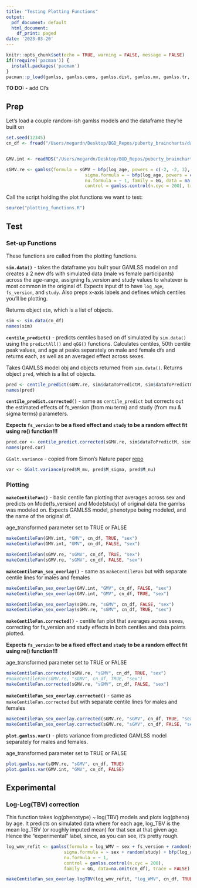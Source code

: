 ```yaml
---
title: "Testing Plotting Functions"
output:
  pdf_document: default
  html_document:
    df_print: paged
date: '2023-03-20'
---
```


```r
knitr::opts_chunk$set(echo = TRUE, warning = FALSE, message = FALSE)
if(!require('pacman')) {
  install.packages('pacman')
}
pacman::p_load(gamlss, gamlss.cens, gamlss.dist, gamlss.mx, gamlss.tr, ggplot2, tidyverse, ggpubr, skimr, gamlss.data, data.table, nlme, plyr, shinySIR, patchwork, ggstatsplot, qqplotr, arrangements, purrr, parallel, rlang)
```


**TO DO:**
- add CI's

## Prep

Let's load a couple random-ish gamlss models and the dataframe they're built on

```r
set.seed(12345)
cn_df <- fread("/Users/megardn/Desktop/BGD_Repos/puberty_braincharts/data/control_filt_og_data.csv", stringsAsFactors = TRUE, na.strings = "")


GMV.int <- readRDS("/Users/megardn/Desktop/BGD_Repos/puberty_braincharts/test/GMV_int.rds")

sGMV.re <- gamlss(formula = sGMV ~ bfp(log_age, powers = c(-2, -2, 3), shift = 0, scale = 1) + sex + fs_version + re(random = ~ 1|study) + sex:bfp(log_age, powers = c(1, 2, 2), shift = 0, scale = 1),
                              sigma.formula = ~ bfp(log_age, powers = c(-2, -2), shift = 0, scale = 1) + sex + re(random = ~ 1|study),
                              nu.formula = ~ 1, family = GG, data = na.omit(cn_df),
                              control = gamlss.control(n.cyc = 200), trace = FALSE)
```

Call the script holding the plot functions we want to test:

```r
source("plotting_functions.R")
```

## Test

### Set-up Functions

These functions are called from the plotting functions.

**`sim.data()`** - takes the dataframe you built your GAMLSS model on and creates a 2 new dfs with simulated data (male vs female participants) across the age-range, assigning fs_version and study values to whatever is most common in the original df. Expects input df to have `log_age`, `fs_version`, and `study`. Also preps x-axis labels and defines which centiles you'll be plotting.

Returns object `sim`, which is a list of objects.

```r
sim <- sim.data(cn_df)
names(sim)
```

**`centile_predict()`** - predicts centiles based on df simulated by `sim.data()` using the `predictAll()` and `qGG()` functions. Calculates centiles, 50th centile peak values, and age at peaks separately on male and female dfs and returns each, as well as an averaged effect across sexes. 

Takes GAMLSS model obj and objects returned from `sim.data()`.
Returns object `pred`, which is a list of objects.

```r
pred <- centile_predict(sGMV.re, sim$dataToPredictM, sim$dataToPredictF, sim$ageRange, sim$desiredCentiles)
names(pred)
```

**`centile_predict.corrected()`** - same as `centile_predict` but corrects out the estimated effects of fs_version (from mu term) and study (from mu & sigma terms) parameters.

**Expects `fs_version` to be a fixed effect and `study` to be a random effect fit using re() function!!!**

```r
pred.cor <- centile_predict.corrected(sGMV.re, sim$dataToPredictM, sim$dataToPredictF, sim$ageRange, sim$desiredCentiles)
names(pred.cor)
```

`GGalt.variance` - copied from Simon's Nature paper [repo](https://github.com/BGDlab/brain-charts/blob/7032de9b58687a5cd2d5c6b38522fa645c6297dc/102.gamlss-recode.r)

```r
var <- GGalt.variance(pred$M_mu, pred$M_sigma, pred$M_nu)
```

### Plotting

**`makeCentileFan()`** - basic centile fan plotting that averages across sex and predicts on Mode(fs_version) and Mode(study) of original data the gamlss was modeled on. Expects GAMLSS model, phenotype being modeled, and the name of the original df.

age_transformed parameter set to TRUE or FALSE

```r
makeCentileFan(GMV.int, "GMV", cn_df, TRUE, "sex")
makeCentileFan(GMV.int, "GMV", cn_df, FALSE, "sex")

makeCentileFan(sGMV.re, "sGMV", cn_df, TRUE, "sex")
makeCentileFan(sGMV.re, "sGMV", cn_df, FALSE, "sex")
```

**`makeCentileFan_sex_overlay()`** - same as `makeCentileFan` but with separate centile lines for males and females

```r
makeCentileFan_sex_overlay(GMV.int, "GMV", cn_df, FALSE, "sex")
makeCentileFan_sex_overlay(GMV.int, "GMV", cn_df, TRUE, "sex")

makeCentileFan_sex_overlay(sGMV.re, "sGMV", cn_df, FALSE, "sex")
makeCentileFan_sex_overlay(sGMV.re, "sGMV", cn_df, TRUE, "sex")
```

**`makeCentileFan.corrected()`** - centile fan plot that averages across sexes, correcting for fs_version and study effects in both centiles and data points plotted. 

**Expects `fs_version` to be a fixed effect and `study` to be a random effect fit using re() function!!!**

age_transformed parameter set to TRUE or FALSE

```r
makeCentileFan.corrected(sGMV.re, "sGMV", cn_df, TRUE, "sex")
#makeCentileFan(sGMV.re, "sGMV", cn_df, TRUE, "sex")
makeCentileFan.corrected(sGMV.re, "sGMV", cn_df, FALSE, "sex")
```

**`makeCentileFan_sex_overlay.corrected()`** - same as `makeCentileFan.corrected` but with separate centile lines for males and females

```r
makeCentileFan_sex_overlay.corrected(sGMV.re, "sGMV", cn_df, TRUE, "sex")
makeCentileFan_sex_overlay.corrected(sGMV.re, "sGMV", cn_df, FALSE, "sex")
```

**`plot.gamlss.var()`** - plots variance from predicted GAMLSS model separately for males and females.

age_transformed parameter set to TRUE or FALSE

```r
plot.gamlss.var(sGMV.re, "sGMV", cn_df, TRUE)
plot.gamlss.var(GMV.int, "GMV", cn_df, FALSE)
```

## Experimental

### Log-Log(TBV) correction

This function takes log(phenotype) ~ log(TBV) models and plots log(pheno) by age. It predicts on simulated data where for each age, log_TBV is the mean log_TBV (or roughly imputed mean) for that sex at that given age. Hence the "experimental" label, since, as you can see, it's pretty rough.

```r
log_wmv_refit <- gamlss(formula = log_WMV ~ sex + fs_version + random(study) + log_TBV + bfp(log_age, powers = c(-2, 3, 3), shift = 0, scale = 1),
                      sigma.formula = ~ sex + random(study) + bfp(log_age, powers = c(0, 3), shift = 0, scale = 1),
                      nu.formula = ~ 1,
                      control = gamlss.control(n.cyc = 200), 
                      family = GG, data=na.omit(cn_df), trace = FALSE)
```

```r
makeCentileFan_sex_overlay.logTBV(log_wmv_refit, "log_WMV", cn_df, TRUE, "sex")
```